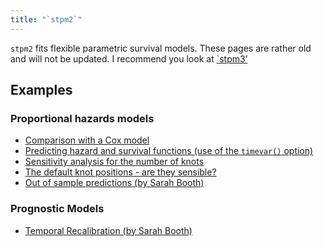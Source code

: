 ```yaml
---
title: "`stpm2`"
---
```


`stpm2` fits flexible parametric survival models. 
These pages are rather old and will not be updated. 
I recommend you look at [`stpm3'](stpm3.qmd)

## Examples

### Proportional hazards models
 - [Comparison with a Cox model](stpm2/comparewithcox.qmd)
 - [Predicting hazard and survival functions (use of the `timevar()` option)](stpm2/stpm2_timevar.qmd)
 - [Sensitivity analysis for the number of knots](stpm2/sensitivity_analysis.qmd)
 - [The default knot positions - are they sensible?](stpm2/knot_positions_sensitivity.qmd)
 - [Out of sample predictions (by Sarah Booth)](stpm2/out_of_sample_predictions.qmd)

### Prognostic Models
 - [Temporal Recalibration (by Sarah Booth)](stpm2/temporal_recalibration.qmd)